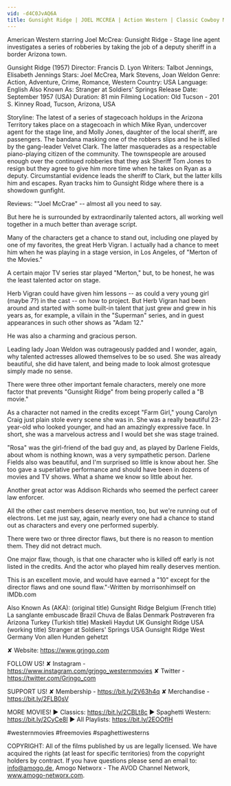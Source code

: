 ```yaml
---
vid: -d4C0JvAQ6A
title: Gunsight Ridge | JOEL MCCREA | Action Western | Classic Cowboy Movie | English
---
```


American Western starring Joel McCrea: Gunsight Ridge - Stage line agent investigates a series of robberies by taking the job of a deputy sheriff in a border Arizona town.

Gunsight Ridge (1957)
Director: Francis D. Lyon
Writers: Talbot Jennings, Elisabeth Jennings
Stars: Joel McCrea, Mark Stevens, Joan Weldon
Genre: Action, Adventure, Crime, Romance, Western
Country: USA
Language: English
Also Known As: Stranger at Soldiers' Springs
Release Date: September 1957 (USA)
Duration: 81 min
Filming Location: Old Tucson - 201 S. Kinney Road, Tucson, Arizona, USA

Storyline:
The latest of a series of stagecoach holdups in the Arizona Territory takes place on a stagecoach in which Mike Ryan, undercover agent for the stage line, and Molly Jones, daughter of the local sheriff, are passengers. The bandana masking one of the robbers slips and he is killed by the gang-leader Velvet Clark. The latter masquerades as a respectable piano-playing citizen of the community. The townspeople are aroused enough over the continued robberies that they ask Sheriff Tom Jones to resign but they agree to give him more time when he takes on Ryan as a deputy. Circumstantial evidence leads the sheriff to Clark, but the latter kills him and escapes. Ryan tracks him to Gunsight Ridge where there is a showdown gunfight.

Reviews:
""Joel McCrae" -- almost all you need to say.

But here he is surrounded by extraordinarily talented actors, all working well together in a much better than average script.

Many of the characters get a chance to stand out, including one played by one of my favorites, the great Herb Vigran. I actually had a chance to meet him when he was playing in a stage version, in Los Angeles, of "Merton of the Movies."

A certain major TV series star played "Merton," but, to be honest, he was the least talented actor on stage.

Herb Vigran could have given him lessons -- as could a very young girl (maybe 7?) in the cast -- on how to project. But Herb Vigran had been around and started with some built-in talent that just grew and grew in his years as, for example, a villain in the "Superman" series, and in guest appearances in such other shows as "Adam 12."

He was also a charming and gracious person.

Leading lady Joan Weldon was outrageously padded and I wonder, again, why talented actresses allowed themselves to be so used. She was already beautiful, she did have talent, and being made to look almost grotesque simply made no sense.

There were three other important female characters, merely one more factor that prevents "Gunsight Ridge" from being properly called a "B movie."

As a character not named in the credits except "Farm Girl," young Carolyn Craig just plain stole every scene she was in. She was a really beautiful 23-year-old who looked younger, and had an amazingly expressive face. In short, she was a marvelous actress and I would bet she was stage trained.

"Rosa" was the girl-friend of the bad guy and, as played by Darlene Fields, about whom is nothing known, was a very sympathetic person. Darlene Fields also was beautiful, and I'm surprised so little is know about her. She too gave a superlative performance and should have been in dozens of movies and TV shows. What a shame we know so little about her.

Another great actor was Addison Richards who seemed the perfect career law enforcer.

All the other cast members deserve mention, too, but we're running out of electrons. Let me just say, again, nearly every one had a chance to stand out as characters and every one performed superbly.

There were two or three director flaws, but there is no reason to mention them. They did not detract much.

One major flaw, though, is that one character who is killed off early is not listed in the credits. And the actor who played him really deserves mention.

This is an excellent movie, and would have earned a "10" except for the director flaws and one sound flaw."-Written by morrisonhimself on IMDb.com

Also Known As (AKA):
(original title) Gunsight Ridge
Belgium (French title) La sanglante embuscade
Brazil Chuva de Balas
Denmark Postrøveren fra Arizona
Turkey (Turkish title) Maskeli Haydut
UK Gunsight Ridge
USA (working title) Stranger at Soldiers' Springs
USA Gunsight Ridge
West Germany Von allen Hunden gehetzt

✘ Website: https://www.grjngo.com

FOLLOW US!
✘ Instagram - https://www.instagram.com/grjngo_westernmovies
✘ Twitter - https://twitter.com/Grjngo_com

SUPPORT US!
✘ Membership - https://bit.ly/2V63h4q
✘ Merchandise - https://bit.ly/2FLB0sV

MORE MOVIES! 
► Classics: https://bit.ly/2CBLt8c 
► Spaghetti Western: https://bit.ly/2CyCe8I 
► All Playlists: https://bit.ly/2EOOfIH 

#westernmovies #freemovies #spaghettiwesterns

COPYRIGHT: All of the films published by us are legally licensed. We have acquired the rights (at least for specific territories) from the copyright holders by contract. If you have questions please send an email to: info@amogo.de, Amogo Networx - The AVOD Channel Network, www.amogo-networx.com.